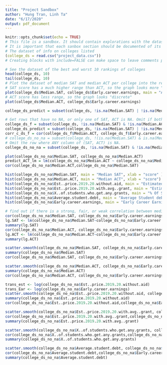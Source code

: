 ---
title: "Project Sandbox"
author: "Hung Tran, Linh Ta"
date: "6/17/2020"
output: pdf_document
---

```{r setup, include=FALSE, echo = FALSE}
knitr::opts_chunk$set(echo = TRUE)
# This file is a sandbox. It should contain explorations with the dataset, along with useful comments for each exploration.
# It is important that each sanbox section should be documented of its purpose and methods, and should not spam the whole document (use filter, head, tail, etc.).
# The dataset of info on colleges listed
(college_ds = read.csv("project_data.csv"))
# Creating blocks with include=FALSE can make space to leave comments per section, like this one.
```

```{r, visualize college_ds}
# See the dataset of the best and worst 10 rankings of colleges
head(college_ds, 10)
tail(college_ds, 10)
# Plot the dataset of median SAT and median ACT per college into the reported early career earnings in that college.
# SAT score has a much higher range than ACT, so the graph looks more "continuous"
plot(college_ds$Median.SAT, college_ds$Early.career.earnings, main = "ACT vs Early career earnings", xlab = "Score", ylab = "Thousands of dollars")
# ACT score has less range, so the graph looks "discrete"
plot(college_ds$Median.ACT, college_ds$Early.career.earnings)
```

```{r}
college_ds_predict = subset(college_ds, !is.na(Median.SAT) | !is.na(Median.ACT))
```

```{r, filter rows with both median SAT and median ACT are NAs}
# Get rows that have no NA, or only one of SAT, ACT is NA. Omit if both is NA.
college_ds_f = subset(college_ds, !is.na(Median.SAT) & !is.na(Median.ACT))
college_ds_predict = subset(college_ds, !is.na(Median.SAT) | !is.na(Median.ACT))
corr_c_ds_f = cor(college_ds_f$Median.ACT, college_ds_f$Early.career.earnings)
# college_ds_no_na = subset(college_ds, !(is.na(Median.SAT) & is.na(Median.ACT)))
# Omit the row where ANY column of (SAT, ACT) is NA.
college_ds_no_na = subset(college_ds, !is.na(Median.SAT) & !is.na(Median.ACT))
```

```{r, predict NA ACT}
plot(college_ds_no_na$Median.SAT, college_ds_no_na$Median.ACT)
predict_ACT_lm = lm(college_ds_no_na$Median.ACT ~ college_ds_no_na$Median.SAT)
cor(college_ds_no_na$Median.ACT,college_ds_no_na$Median.SAT)
```

```{r}
hist(college_ds_no_na$Median.SAT, main = "Median SAT", xlab = "score" )
hist(college_ds_no_na$Median.ACT, main = "Median ACT", xlab = "score")
hist(college_ds_no_na$Est..price.2019.20.without.aid, main = "Estimated 2019-20 Price Without Aid", xlab = "Thousands of dollars")
hist(college_ds_no_na$Est..price.2019.20.with.avg..grant, main = "Estimated Price With Average Grant", xlab = "Thousands of dollars")
hist(college_ds_no_na$X..of.students.who.get.any.grants, main = "% Of Students Who Get Any Grants",xlab = "Percentage")
hist(college_ds_no_na$Average.student.debt, main = "Average Student debt",xlab = "Thousands of dollars")
hist(college_ds_no_na$Early.career.earnings, main = "Early Career Earnings",xlab = "Thousands of dollars")

```

```{r}
# find out if there is a strong, fair, or weak correlation between median SAT/ACT with early career earning. 
cor(college_ds_no_na$Median.SAT, college_ds_no_na$Early.career.earnings)
lg.SAT <- lm(college_ds_no_na$Median.SAT~college_ds_no_na$Early.career.earnings)
summary(lg.SAT)
cor(college_ds_no_na$Median.ACT, college_ds_no_na$Early.career.earnings)
lg.ACT <- lm(college_ds_no_na$Median.ACT~college_ds_no_na$Early.career.earnings)
summary(lg.ACT)
```
```{r}
scatter.smooth(college_ds_no_na$Median.SAT, college_ds_no_na$Early.career.earnings,main = "SAT vs Early career earnings", xlab = "Score", ylab = "Thousands of dollars")
summary(college_ds_no_na$Median.SAT)
cor(college_ds_no_na$Median.SAT, college_ds_no_na$Early.career.earnings)
```
```{r}
scatter.smooth(college_ds_no_na$Median.ACT, college_ds_no_na$Early.career.earnings,main = "ACT vs Early career earnings", xlab = "Score", ylab = "Thousands of dollars")
summary(college_ds_no_na$Median.ACT)
cor(college_ds_no_na$Median.ACT, college_ds_no_na$Early.career.earnings)
```
```{r}
trans_est <- log(college_ds_no_na$Est..price.2019.20.without.aid)
trans_Ear <- log(college_ds_no_na$Early.career.earnings)
scatter.smooth(college_ds_no_na$Est..price.2019.20.without.aid, college_ds_no_na$Early.career.earnings,main = "Price 2019-20 without aid vs Early career earnings", xlab = "Price without aid (Thousands of dollars)", ylab = "Earnings (Thousands of dollars)")
summary(college_ds_no_na$Est..price.2019.20.without.aid)
cor(college_ds_no_na$Est..price.2019.20.without.aid,college_ds_no_na$Early.career.earnings)
```

```{r}
scatter.smooth(college_ds_no_na$Est..price.2019.20.with.avg..grant, college_ds_no_na$Early.career.earnings,main = "Price 2019-20 with average grant vs Early career earnings", xlab = "Price 2019-20 with average grant (Thousands of dollars)", ylab = "Earnings (Thousands of dollars)")
cor(college_ds_no_na$Est..price.2019.20.with.avg..grant,college_ds_no_na$Early.career.earnings)
summary(college_ds_no_na$Est..price.2019.20.with.avg..grant)
```
```{r}
scatter.smooth(college_ds_no_na$X..of.students.who.get.any.grants, college_ds_no_na$Early.career.earnings,main = "% Of students who get any grants vs Early career earnings", xlab = "Percentage", ylab = "Earnings (Thousands of dollars)")
cor(college_ds_no_na$X..of.students.who.get.any.grants,college_ds_no_na$Early.career.earnings)
summary(college_ds_no_na$X..of.students.who.get.any.grants)
```

```{r}
scatter.smooth(college_ds_no_na$Average.student.debt, college_ds_no_na$Early.career.earnings,main = "Average student debt vs Early career earnings", xlab = "Average student debt (Thousands of dollars)", ylab = "Earnings (Thousands of dollars)")
cor(college_ds_no_na$Average.student.debt,college_ds_no_na$Early.career.earnings)
summary(college_ds_no_na$Average.student.debt)
```
